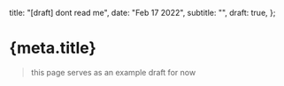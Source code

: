 
  title: "[draft] dont read me",
  date: "Feb 17 2022",
  subtitle: "",
  draft: true,
};

# {meta.title}

> this page serves as an example draft for now

